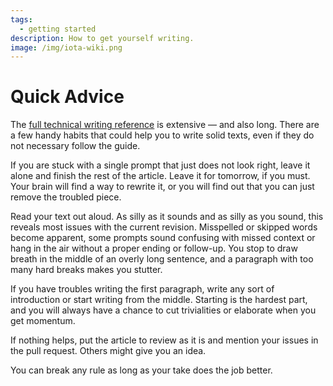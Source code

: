 ```yaml
---
tags:
  - getting started
description: How to get yourself writing.
image: /img/iota-wiki.png
---
```


# Quick Advice

The [full technical writing reference](../reference/style/manifesto.md) is extensive — and also long. There are a few handy habits that could help you to write solid texts, even if they do not necessary follow the guide.

If you are stuck with a single prompt that just does not look right, leave it alone and finish the rest of the article. Leave it for tomorrow, if you must. Your brain will find a way to rewrite it, or you will find out that you can just remove the troubled piece.

Read your text out aloud. As silly as it sounds and as silly as you sound, this reveals most issues with the current revision. Misspelled or skipped words become apparent, some prompts sound confusing with missed context or hang in the air without a proper ending or follow-up. You stop to draw breath in the middle of an overly long sentence, and a paragraph with too many hard breaks makes you stutter.

If you have troubles writing the first paragraph, write any sort of introduction or start writing from the middle. Starting is the hardest part, and you will always have a chance to cut trivialities or elaborate when you get momentum.

If nothing helps, put the article to review as it is and mention your issues in the pull request. Others might give you an idea.

You can break any rule as long as your take does the job better.

